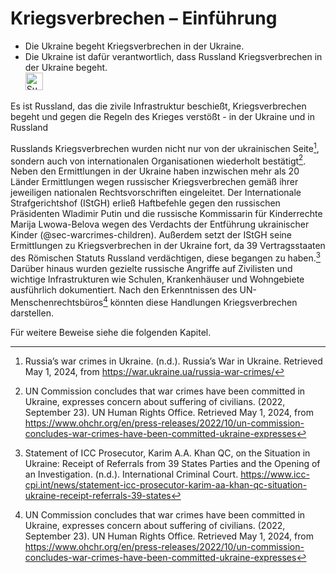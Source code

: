 # Kriegsverbrechen – Einführung {#sec-warcrimes-intro}

::: {.callout-caution title=„Myth“}
- Die Ukraine begeht Kriegsverbrechen in der Ukraine.
- Die Ukraine ist dafür verantwortlich, dass Russland Kriegsverbrechen in der Ukraine begeht.
[<br>![Suche nach Stichwort in EUvsDisinfo](../all_common_img/EUvsDisinfo_400x240.jpg){height=2em}](https://euvsdisinfo.eu/disinformation-cases/?text=war%20crimes&sort=relevance)
:::

::: {.callout-tip title=„Truth“}
Es ist Russland, das die zivile Infrastruktur beschießt, Kriegsverbrechen begeht und gegen die Regeln des Krieges verstößt - in der Ukraine und in Russland
:::

Russlands Kriegsverbrechen wurden nicht nur von der ukrainischen Seite[^warcrimes-intro.de-1], sondern auch von internationalen Organisationen wiederholt bestätigt[^warcrimes-intro.de-2].
Neben den Ermittlungen in der Ukraine haben inzwischen mehr als 20 Länder Ermittlungen wegen russischer Kriegsverbrechen gemäß ihrer jeweiligen nationalen Rechtsvorschriften eingeleitet. Der Internationale Strafgerichtshof (IStGH) erließ Haftbefehle gegen den russischen Präsidenten Wladimir Putin und die russische Kommissarin für Kinderrechte Marija Lwowa-Belova wegen des Verdachts der Entführung ukrainischer Kinder (@sec-warcrimes-children).
Außerdem setzt der IStGH seine Ermittlungen zu Kriegsverbrechen in der Ukraine fort, da 39 Vertragsstaaten des Römischen Statuts Russland verdächtigen, diese begangen zu haben.[^warcrimes-intro.de-3] 
Darüber hinaus wurden gezielte russische Angriffe auf Zivilisten und wichtige Infrastrukturen wie Schulen, Krankenhäuser und Wohngebiete ausführlich dokumentiert.
Nach den Erkenntnissen des UN-Menschenrechtsbüros[^warcrimes-intro.de-4] könnten diese Handlungen Kriegsverbrechen darstellen.

Für weitere Beweise siehe die folgenden Kapitel.

[^warcrimes-intro.de-1]:  Russia’s war crimes in Ukraine. (n.d.). Russia’s War in Ukraine. Retrieved May 1, 2024, from [https://war.ukraine.ua/russia-war-crimes/](https://war.ukraine.ua/russia-war-crimes/)

[^warcrimes-intro.de-2]:  UN Commission concludes that war crimes have been committed in Ukraine, expresses concern about suffering of civilians. (2022, September 23). UN Human Rights Office. Retrieved May 1, 2024, from [https://www.ohchr.org/en/press-releases/2022/10/un-commission-concludes-war-crimes-have-been-committed-ukraine-expresses](https://www.ohchr.org/en/press-releases/2022/10/un-commission-concludes-war-crimes-have-been-committed-ukraine-expresses)

[^warcrimes-intro.de-3]:  Statement of ICC Prosecutor, Karim A.A. Khan QC, on the Situation in Ukraine: Receipt of Referrals from 39 States Parties and the Opening of an Investigation. (n.d.). International Criminal Court. [https://www.icc-cpi.int/news/statement-icc-prosecutor-karim-aa-khan-qc-situation-ukraine-receipt-referrals-39-states](https://www.icc-cpi.int/news/statement-icc-prosecutor-karim-aa-khan-qc-situation-ukraine-receipt-referrals-39-states)


[^warcrimes-intro.de-4]:  UN Commission concludes that war crimes have been committed in Ukraine, expresses concern about suffering of civilians. (2022, September 23). UN Human Rights Office. Retrieved May 1, 2024, from [https://www.ohchr.org/en/press-releases/2022/10/un-commission-concludes-war-crimes-have-been-committed-ukraine-expresses](https://www.ohchr.org/en/press-releases/2022/10/un-commission-concludes-war-crimes-have-been-committed-ukraine-expresses)


